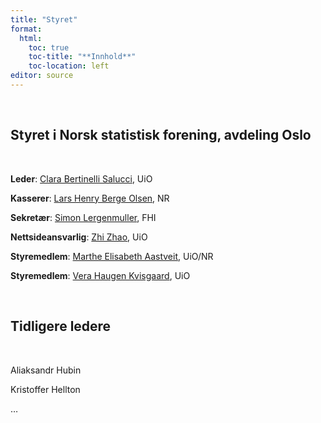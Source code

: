 ```yaml
---
title: "Styret"
format: 
  html:
    toc: true
    toc-title: "**Innhold**"
    toc-location: left
editor: source
---
```


<br>

## Styret i Norsk statistisk forening, avdeling Oslo

<br>

**Leder**: [Clara Bertinelli Salucci](https://www.mn.uio.no/math/english/people/aca/clarabe/), UiO 

**Kasserer**: [Lars Henry Berge Olsen](https://nr.no/ansatte/lars-henry-berge-olsen/), NR

**Sekretær**: [Simon Lergenmuller](https://www.fhi.no/om/organisasjon/metodeutvikling-og-analyse/simon-lergenmuller/), FHI 

**Nettsideansvarlig**: [Zhi Zhao](https://www.med.uio.no/imb/english/people/aca/zhiz/), UiO 

**Styremedlem**: [Marthe Elisabeth Aastveit](https://nr.no/ansatte/marthe-elisabeth-aastveit/), UiO/NR 

**Styremedlem**: [Vera Haugen Kvisgaard](https://www.mn.uio.no/math/english/people/aca/verahk/), UiO </b>

<br>

## Tidligere ledere

<br>

Aliaksandr Hubin

Kristoffer Hellton

...

